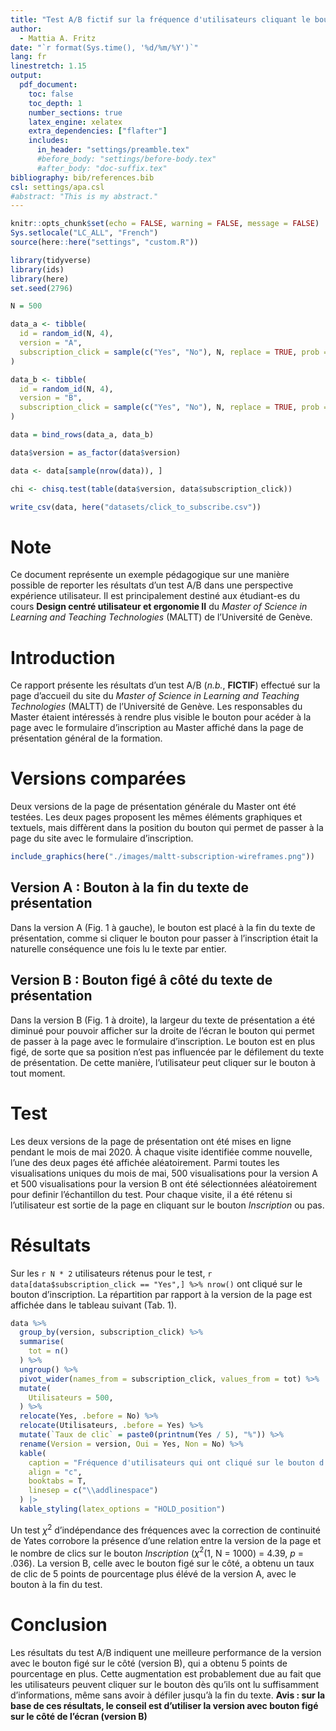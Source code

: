 ```yaml
---
title: "Test A/B fictif sur la fréquence d'utilisateurs cliquant le bouton d'inscription sur la page de présentation du site du Master MALTT"
author:
  - Mattia A. Fritz
date: "`r format(Sys.time(), '%d/%m/%Y')`"
lang: fr
linestretch: 1.15
output:
  pdf_document:
    toc: false
    toc_depth: 1
    number_sections: true
    latex_engine: xelatex
    extra_dependencies: ["flafter"]
    includes:
      in_header: "settings/preamble.tex"
      #before_body: "settings/before-body.tex"
      #after_body: "doc-suffix.tex"
bibliography: bib/references.bib
csl: settings/apa.csl
#abstract: "This is my abstract."
---
```


```r
knitr::opts_chunk$set(echo = FALSE, warning = FALSE, message = FALSE)
Sys.setlocale("LC_ALL", "French")
source(here::here("settings", "custom.R"))
```

```r
library(tidyverse)
library(ids)
library(here)
set.seed(2796)

N = 500

data_a <- tibble(
  id = random_id(N, 4),
  version = "A",
  subscription_click = sample(c("Yes", "No"), N, replace = TRUE, prob = c(0.18, 0.82))
)

data_b <- tibble(
  id = random_id(N, 4),
  version = "B",
  subscription_click = sample(c("Yes", "No"), N, replace = TRUE, prob = c(0.27, 0.73))
)

data = bind_rows(data_a, data_b)

data$version = as_factor(data$version)

data <- data[sample(nrow(data)), ]

chi <- chisq.test(table(data$version, data$subscription_click))

write_csv(data, here("datasets/click_to_subscribe.csv"))
```


# Note {.unnumbered}

Ce document représente un exemple pédagogique sur une manière possible de reporter les résultats d'un test A/B dans une perspective expérience utilisateur. Il est principalement destiné aux étudiant-es du cours **Design centré utilisateur et ergonomie II** du *Master of Science in Learning and Teaching Technologies* (MALTT) de l'Université de Genève.

# Introduction

Ce rapport présente les résultats d'un test A/B (*n.b.*, **FICTIF**) effectué sur la page d'accueil du site du *Master of Science in Learning and Teaching Technologies* (MALTT) de l'Université de Genève. Les responsables du Master étaient intéressés à rendre plus visible le bouton pour acéder à la page avec le formulaire d'inscription au Master affiché dans la page de présentation général de la formation.

# Versions comparées

Deux versions de la page de présentation générale du Master ont été testées. Les deux pages proposent les mêmes éléments graphiques et textuels, mais diffèrent dans la position du bouton qui permet de passer à la page du site avec le formulaire d'inscription.

```r
include_graphics(here("./images/maltt-subscription-wireframes.png"))

```

## Version A : Bouton à la fin du texte de présentation

Dans la version A (Fig. 1 à gauche), le bouton est placé à la fin du texte de présentation, comme si cliquer le bouton pour passer à l'inscription était la naturelle conséquence une fois lu le texte par entier.

## Version B : Bouton figé â côté du texte de présentation

Dans la version B (Fig. 1 à droite), la largeur du texte de présentation a été diminué pour pouvoir afficher sur la droite de l'écran le bouton qui permet de passer à la page avec le formulaire d'inscription. Le bouton est en plus figé, de sorte que sa position n'est pas influencée par le défilement du texte de présentation. De cette manière, l'utilisateur peut cliquer sur le bouton à tout moment.

# Test

Les deux versions de la page de présentation ont été mises en ligne pendant le mois de mai 2020. À chaque visite identifiée comme nouvelle, l'une des deux pages été affichée aléatoirement. Parmi toutes les visualisations uniques du mois de mai, 500 visualisations pour la version A et 500 visualisations pour la version B ont été sélectionnées aléatoirement pour definir l'échantillon du test. Pour chaque visite, il a été rétenu si l'utilisateur est sortie de la page en cliquant sur le bouton *Inscription* ou pas.

# Résultats

Sur les `r N * 2` utilisateurs rétenus pour le test, `r data[data$subscription_click == "Yes",] %>% nrow()` ont cliqué sur le bouton d'inscription. La répartition par rapport à la version de la page est affichée dans le tableau suivant (Tab. 1).

```r
data %>% 
  group_by(version, subscription_click) %>% 
  summarise(
    tot = n()
  ) %>% 
  ungroup() %>% 
  pivot_wider(names_from = subscription_click, values_from = tot) %>%
  mutate(
    Utilisateurs = 500,
  ) %>% 
  relocate(Yes, .before = No) %>%
  relocate(Utilisateurs, .before = Yes) %>% 
  mutate(`Taux de clic` = paste0(printnum(Yes / 5), "%")) %>% 
  rename(Version = version, Oui = Yes, Non = No) %>% 
  kable(
    caption = "Fréquence d'utilisateurs qui ont cliqué sur le bouton d'inscription en fonction de la version de la page",
    align = "c",
    booktabs = T, 
    linesep = c("\\addlinespace")
  ) |>  
  kable_styling(latex_options = "HOLD_position")
```

Un test $\chi^2$ d'indépendance des fréquences avec la correction de continuité de Yates corrobore la présence d'une relation entre la version de la page et le nombre de clics sur le bouton *Inscription* ($\chi^2$(1, N = 1000) = 4.39, *p* = .036). La version B, celle avec le bouton figé sur le côté, a obtenu un taux de clic de 5 points de pourcentage plus élévé de la version A, avec le bouton à la fin du test.

# Conclusion

Les résultats du test A/B indiquent une meilleure performance de la version avec le bouton figé sur le côté (version B), qui a obtenu 5 points de pourcentage en plus. Cette augmentation est probablement due au fait que les utilisateurs peuvent cliquer sur le bouton dès qu'ils ont lu suffisamment d'informations, même sans avoir à défiler jusqu'à la fin du texte. **Avis : sur la base de ces résultats, le conseil est d'utiliser la version avec bouton figé sur le côté de l'écran (version B)**
